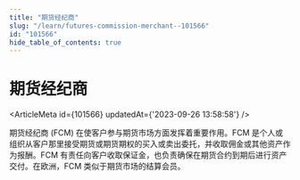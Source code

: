 ```yaml
---
title: "期货经纪商"
slug: "/learn/futures-commission-merchant--101566"
id: "101566"
hide_table_of_contents: true
---
```



# 期货经纪商

<ArticleMeta id={101566} updatedAt={'2023-09-26 13:58:58'} />
<div className='border-solid border-b border-t-0 my-4 border-[var(--ifm-color-gray-300)]' />

期货经纪商 (FCM) 在使客户参与期货市场方面发挥着重要作用。FCM 是个人或组织从客户那里接受期货或期货期权的买入或卖出委托，并收取佣金或其他资产作为报酬。FCM 有责任向客户收取保证金，也负责确保在期货合约到期后进行资产交付。在欧洲，FCM 类似于期货市场的结算会员。

